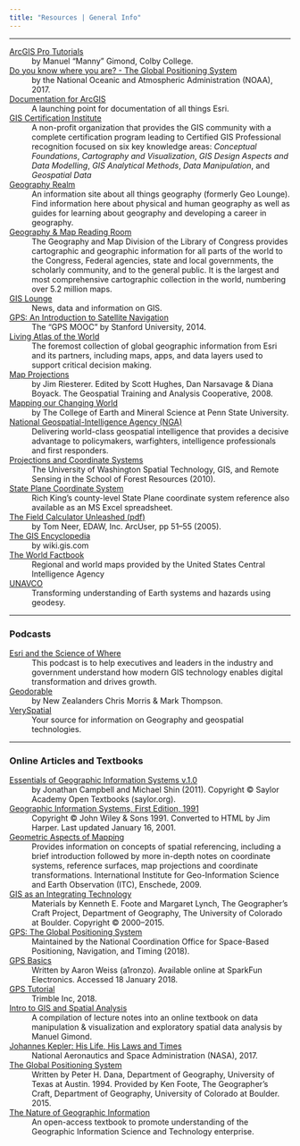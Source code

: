 ```yaml
---
title: "Resources | General Info"
---
```


***

[ArcGIS Pro Tutorials](https://sites.google.com/colby.edu/mgimond-arcgis-pro/)
:   by Manuel "Manny" Gimond, Colby College.

[Do you know where you are? - The Global Positioning System](https://oceanservice.noaa.gov/education/tutorial_geodesy/geo09_gps.html)
:   by the National Oceanic and Atmospheric Administration (NOAA), 2017.

[Documentation for ArcGIS](https://doc.arcgis.com/en/)
:   A launching point for documentation of all things Esri.

[GIS Certification Institute](https://www.gisci.org)
:   A non-profit organization that provides the GIS community with a complete certification program leading to Certified GIS Professional recognition focused on six key knowledge areas: *Conceptual Foundations*, *Cartography and Visualization*, *GIS Design Aspects and Data Modelling*, *GIS Analytical Methods*, *Data Manipulation*, and *Geospatial Data*

[Geography Realm](https://www.geographyrealm.com/)
:   An information site about all things geography (formerly Geo Lounge).
    Find information here about physical and human geography as well as guides for learning about geography and developing a career in geography.

[Geography & Map Reading Room](https://www.loc.gov/rr/geogmap/index.html)
:   The Geography and Map Division of the Library of Congress provides cartographic and geographic information for all parts of the world to the Congress, Federal agencies, state and local governments, the scholarly community, and to the general public.
    It is the largest and most comprehensive cartographic collection in the world, numbering over 5.2 million maps.

[GIS Lounge](https://www.gislounge.com/)
:   News, data and information on GIS.

[GPS: An Introduction to Satellite Navigation](https://www.youtube.com/playlist?list=PLGvhNIiu1ubyEOJga50LJMzVXtbUq6CPo)
:   The "GPS MOOC" by Stanford University, 2014.

[Living Atlas of the World](https://livingatlas.arcgis.com/)
:   The foremost collection of global geographic information from Esri and its partners, including maps, apps, and data layers used to support critical decision making.

[Map Projections](http://geology.isu.edu/wapi/geostac/Field_Exercise/topomaps/map_proj.htm)
:   by Jim Riesterer.
    Edited by Scott Hughes, Dan Narsavage & Diana Boyack.
    The Geospatial Training and Analysis Cooperative, 2008.

[Mapping our Changing World](https://www.e-education.psu.edu/geog160/)
:   by The College of Earth and Mineral Science at Penn State University.

[National Geospatial-Intelligence Agency (NGA)](https://www.nga.mil)
:   Delivering world-class geospatial intelligence that provides a decisive advantage to policymakers, warfighters, intelligence professionals and first responders.

[Projections and Coordinate Systems](https://courses.washington.edu/gis250/lessons/projection/)
:   The University of Washington Spatial Technology, GIS, and Remote Sensing in the School of Forest Resources (2010).

[State Plane Coordinate System](https://www.ret3.net/p/state-plane-coordinate-system.html)
:   Rich King's county-level State Plane coordinate system reference also available as an MS Excel spreadsheet.

[The Field Calculator Unleashed (pdf)](https://www.esri.com/news/arcuser/0405/files/fieldcalc_1.pdf)
:   by Tom Neer, EDAW, Inc.
    ArcUser, pp 51--55 (2005).

[The GIS Encyclopedia](http://wiki.gis.com/wiki/index.php/New_to_GIS)
:   by wiki.gis.com

[The World Factbook](https://www.cia.gov/library/publications/the-world-factbook/docs/refmaps.html)
:   Regional and world maps provided by the United States Central Intelligence Agency

[UNAVCO](https://www.unavco.org/unavco.html)
:   Transforming understanding of Earth systems and hazards using geodesy.

***

### Podcasts

[Esri and the Science of Where](https://www.esri.com/about/newsroom/podcast/)
:   This podcast is to help executives and leaders in the industry and government understand how modern GIS technology enables digital transformation and drives growth.

[Geodorable](http://cast.rocks/hosting/6022/feeds/1I9KO.html)
:   by New Zealanders Chris Morris & Mark Thompson.

[VerySpatial](https://veryspatial.com/)
:   Your source for information on Geography and geospatial technologies.

***

### Online Articles and Textbooks

[Essentials of Geographic Information Systems v.1.0](https://open.umn.edu/opentextbooks/textbooks/67)
:   by Jonathan Campbell and Michael Shin (2011).
    Copyright &copy; Saylor Academy Open Textbooks (saylor.org).

[Geographic Information Systems, First Edition, 1991](https://www.wiley.com/legacy/wileychi/gis/volumes.html)
:   Copyright &copy; John Wiley & Sons 1991.
    Converted to HTML by Jim Harper. Last updated January 16, 2001.

[Geometric Aspects of Mapping](http://kartoweb.itc.nl/geometrics/index.html)
:   Provides information on concepts of spatial referencing, including a brief introduction followed by more in-depth notes on coordinate systems, reference surfaces, map projections and coordinate transformations.
    International Institute for Geo-Information Science and Earth Observation (ITC), Enschede, 2009.

[GIS as an Integrating Technology](https://foote.geography.uconn.edu/gcraft/contents.html)
:   Materials by Kenneth E. Foote and Margaret Lynch, The Geographer's Craft Project, Department of Geography, The University of Colorado at Boulder.
    Copyright &copy; 2000--2015.

[GPS: The Global Positioning System](https://www.gps.gov/)
:   Maintained by the National Coordination Office for Space-Based Positioning, Navigation, and Timing (2018).

[GPS Basics](https://learn.sparkfun.com/tutorials/gps-basics)
:   Written by Aaron Weiss (a1ronzo).
    Available online at SparkFun Electronics.
    Accessed 18 January 2018.

[GPS Tutorial](http://www.trimble.com/gps_tutorial/)
:   Trimble Inc, 2018.

[Intro to GIS and Spatial Analysis](https://mgimond.github.io/Spatial/index.html)
:   A compilation of lecture notes into an online textbook on data manipulation & visualization and exploratory spatial data analysis by Manuel Gimond.

[Johannes Kepler: His Life, His Laws and Times](https://www.nasa.gov/kepler/education/johannes)
:   National Aeronautics and Space Administration (NASA), 2017.

[The Global Positioning System](https://foote.geography.uconn.edu/gcraft/notes/gps/gps_f.html)
:   Written by Peter H. Dana, Department of Geography, University of Texas at Austin. 1994.
    Provided by Ken Foote, The Geographer's Craft, Department of Geography, University of Colorado at Boulder. 2015.

[The Nature of Geographic Information](https://www.e-education.psu.edu/natureofgeoinfo/)
:   An open-access textbook to promote understanding of the Geographic Information Science and Technology enterprise.
